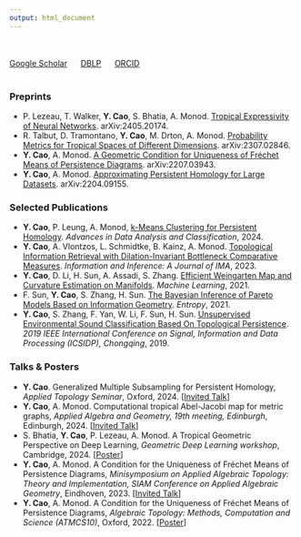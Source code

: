 ```yaml
---
output: html_document
---
```


<br><br>[Google Scholar](https://scholar.google.com/citations?user=JlKKsdAAAAAJ&hl=en) &nbsp;&nbsp;&nbsp;&nbsp; [DBLP](https://dblp.org/pid/241/9884.html) &nbsp;&nbsp;&nbsp;&nbsp; [ORCID](https://orcid.org/0000-0001-8856-2902)<br><br>

### Preprints

- P. Lezeau, T. Walker, **Y. Cao**, S. Bhatia, A. Monod. <u>[Tropical Expressivity of Neural Networks](https://arxiv.org/abs/2405.20174)</u>. arXiv:2405.20174.
- R. Talbut, D. Tramontano, **Y. Cao**, M. Drton, A. Monod. <u>[Probability Metrics for Tropical Spaces of Different Dimensions](https://arxiv.org/abs/2307.02846)</u>. arXiv:2307.02846.
- **Y. Cao**, A. Monod. <u>[A Geometric Condition for Uniqueness of Fréchet Means of Persistence Diagrams](https://arxiv.org/abs/2207.03943)</u>. arXiv:2207.03943.
- **Y. Cao**, A. Monod. <u>[Approximating Persistent Homology for Large Datasets](https://arxiv.org/abs/2204.09155)</u>. arXiv:2204.09155.


### Selected Publications 

- **Y. Cao**, P. Leung, A. Monod, <u>[k-Means Clustering for Persistent Homology](https://link.springer.com/article/10.1007/s11634-023-00578-y)</u>. *Advances in Data Analysis and Classification*, 2024.
- **Y. Cao**, A. Vlontzos, L. Schmidtke, B. Kainz, A. Monod. <u>[Topological Information Retrieval with Dilation-Invariant Bottleneck Comparative Measures](https://academic.oup.com/imaiai/article/12/3/iaad022/7217093)</u>. *Information and Inference: A Journal of IMA*, 2023.
- **Y. Cao**, D. Li, H. Sun, A. Assadi, S. Zhang. <u>[Efficient Weingarten Map and Curvature Estimation on Manifolds](https://link.springer.com/article/10.1007%2Fs10994-021-05953-4)</u>. *Machine Learning*, 2021.
- F. Sun, **Y. Cao**, S. Zhang, H. Sun. <u>[The Bayesian Inference of Pareto Models Based on Information Geometry](https://www.mdpi.com/1099-4300/23/1/45)</u>. *Entropy*, 2021.
- **Y. Cao**, S. Zhang, F. Yan, W. Li, F. Sun, H. Sun. <u>[Unsupervised Environmental Sound Classification Based On Topological Persistence](https://ieeexplore.ieee.org/document/9173135)</u>. *2019 IEEE International Conference on Signal, Information and Data Processing (ICSIDP), Chongqing*, 2019.



### Talks & Posters

- **Y. Cao**. Generalized Multiple Subsampling for Persistent Homology, *Applied Topology Seminar*, Oxford, 2024. [[Invited Talk](https://www.maths.ox.ac.uk/node/69558)]
- **Y. Cao**, A. Monod. Computational tropical Abel-Jacobi map for metric graphs, *Applied Algebra and Geometry, 19th meeting, Edinburgh*, Edinburgh, 2024. [[Invited Talk](https://sites.google.com/view/appliedalgebraandgeometry/home/19th-meeting-edinburgh?authuser=0)] 
- S. Bhatia, **Y. Cao**, P. Lezeau, A. Monod. A Tropical Geometric Perspective on Deep Learning, *Geometric Deep Learning workshop*, Cambridge, 2024. [[Poster](/papers-and-ppts/TropicalNN-Poster.pdf)]
- **Y. Cao**, A. Monod. A Condition for the Uniqueness of Fréchet Means of Persistence Diagrams, *Minisymposium on Applied Algebraic Topology: Theory and Implementation, SIAM Conference on Applied Algebraic Geometry*, Eindhoven, 2023. [[Invited Talk]()]
- **Y. Cao**, A. Monod. A Condition for the Uniqueness of Fréchet Means of Persistence Diagrams, *Algebraic Topology: Methods, Computation and Science (ATMCS10)*, Oxford, 2022. [[Poster](/papers-and-ppts/ATMCS10.pdf)]



